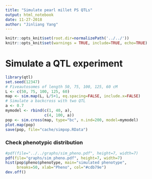 ```yaml
---
title: "Simulate pearl millet PS QTLs"
output: html_notebook
date: 11-27-2018
author: "Jinliang Yang"
---
```


```r
knitr::opts_knit$set(root.dir=normalizePath('../../'))
knitr::opts_knit$set(warnings = TRUE, include=TRUE, echo=TRUE)
```

# Simulate a QTL experiment

```r
library(qtl)
set.seed(12347)
# Fiveautosomes of length 50, 75, 100, 125, 60 cM
L <- c(50, 75, 100, 125, 60)
map <- sim.map(L, L/5+1, eq.spacing=FALSE, include.x=FALSE)
# Simulate a backcross with two QTL
a <- 0.7
mymodel <- rbind(c(1, 40, a),
                 c(4, 100, a))
pop <- sim.cross(map, type="bc", n.ind=200, model=mymodel)
plot.map(pop)
save(pop, file="cache/simpop.RData")
```

### Check phenotypic distribution


```r
#pdf(file="../../graphs/sim_pheno.pdf", height=7, width=7)
pdf(file="graphs/sim_pheno.pdf", height=7, width=7)
hist(pop$pheno$phenotype, main="simulated phenotype", 
     breaks=50, xlab="Pheno", col="#cdb79e")
dev.off()
```


